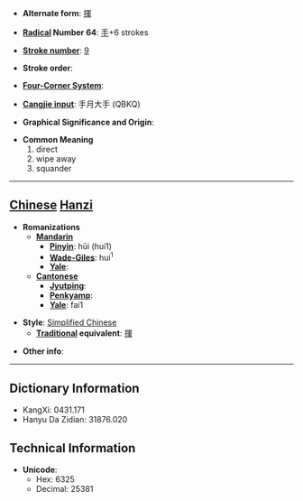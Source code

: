 * '''Alternate form''': [[揮]]

* '''[[Wiktionary:Chinese radical index| Radical]] Number 64''': [[Wiktionary:Chinese radical index 手|手]]+6 strokes

* '''[[Wiktionary:Chinese total strokes index|Stroke number]]''': [[Wiktionary:Chinese total strokes index 9|9]]

* '''Stroke order''': 

* '''[[Wiktionary:Chinese four corner index|Four-Corner System]]''': 

* '''[[Wiktionary:Chinese Cangjie index|Cangjie input]]''': 手月大手 (QBKQ)

* '''Graphical Significance and Origin''': 

* '''Common Meaning'''
*#direct
*# wipe away
*# squander


----

== [[Chinese]] [[Hanzi]] ==

* '''Romanizations'''
** '''[[Mandarin]]'''
*** '''[[Pinyin]]''': hūi (hui1)
*** '''[[Wade-Giles]]''': hui<sup>1</sup>
*** '''[[Yale]]''': 
** '''[[Cantonese]]'''
*** '''[[Jyutping]]''':
*** '''[[Penkyamp]]''': 
*** '''[[Yale]]''': fai1

* '''Style''': [[Simplified Chinese]] 
** '''[[Traditional Chinese|Traditional]] equivalent''': [[揮]]

* '''Other info''': 

----

== Dictionary Information ==

* KangXi: 0431.171
* Hanyu Da Zidian: 31876.020

== Technical Information ==

* '''Unicode''':
** Hex: 6325
** Decimal: 25381
